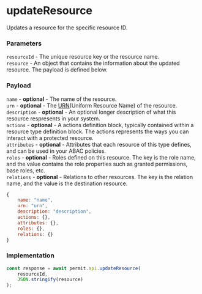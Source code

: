 # updateResource

Updates a resource for the specific resource ID.

### Parameters

`resourceId` - The unique resource key or the resource name.<br />
`resource` - An object that contains the information about the updated resource. The payload is defined below.<br/>

### Payload

`name` - **optional** - The name of the resource.<br/>
`urn` - **optional** - The [URN](https://en.wikipedia.org/wiki/Uniform_Resource_Name)(Uniform Resource Name) of the resource.<br/>
`description` - **optional** - An optional longer description of what this resource respresents in your system.<br/>
`actions` - **optional** - A actions definition block, typically contained within a resource type definition block. The actions represents the ways you can interact with a protected resource.<br/>
`attributes` - **optional** - Attributes that each resource of this type defines, and can be used in your ABAC policies.<br/>
`roles` - **optional** - Roles defined on this resource. The key is the role name, and the value contains the role properties such as granted permissions, base roles, etc.<br/>
`relations` - **optional** - Relations to other resources. The key is the relation name, and the value is the destination resource.<br/>

```js
{
	name: "name",
	urn: "urn",
	description: "description",
	actions: {},
	attributes: {},
	roles: {},
	relations: {}
}
```

### Implementation

```js
const response = await permit.api.updateResource(
	resourceId,
	JSON.stringify(resource)
);
```
